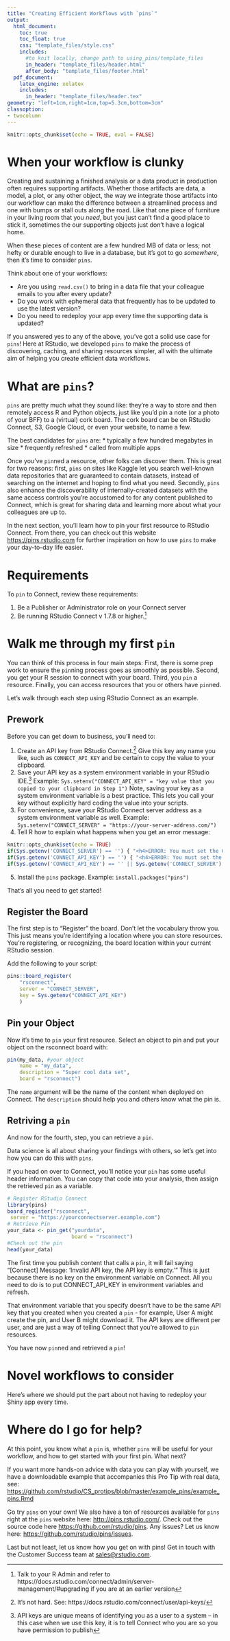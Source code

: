 ```yaml
---
title: "Creating Efficient Workflows with `pins`"
output:
  html_document:
    toc: true
    toc_float: true
    css: "template_files/style.css"
    includes:
      #to knit locally, change path to using_pins/template_files
      in_header: "template_files/header.html"
      after_body: "template_files/footer.html"
  pdf_document:
    latex_engine: xelatex
    includes:
      in_header: "template_files/header.tex"
geometry: "left=1cm,right=1cm,top=5.3cm,bottom=3cm"
classoption:
- twocolumn
---
```


```r
knitr::opts_chunk$set(echo = TRUE, eval = FALSE)
```

# When your workflow is clunky
<!-- # Why You Should Use Pins -->
Creating and sustaining a finished analysis or a data product in production often requires supporting artifacts.  Whether those artifacts are data, a model, a plot, or any other object, the way we integrate those artifacts into our workflow can make the difference between a streamlined process and one with bumps or stall outs along the road.  Like that one piece of furniture in your living room that you _need_, but you just can't find a good place to stick it, sometimes the our supporting objects just don't have a logical home.  

When these pieces of content are a few hundred MB of data or less; not hefty or durable enough to live in a database, but it's got to go _somewhere_, then it's time to consider `pins`. 

Think about one of your workflows:  

* Are you using `read.csv()` to bring in a data file that your colleague emails to you after every update? 
* Do you work with ephemeral data that frequently has to be updated to use the latest version?
* Do you need to redeploy your app every time the supporting data is updated?


<!-- As a data scientist, does your analysis or pipeline to production hit a speed bump because you're emailing csv files and  it’s likely that a recurring challenge is to easily share content with others in your organization. One of the most persistent problems is knowing how and where to store resources, especially resources that can’t be easily put in a database for others to access without needing to email files back and forth - for example model outputs, csv files, and r objects. -->

If you answered yes to any of the above, you've got a solid use case for `pins`! Here at RStudio, we developed `pins` to make the process of discovering, caching, and sharing resources simpler, all with the ultimate aim of helping you create efficient data workflows.


# What are `pins`?
`pins` are pretty much what they sound like: they’re a way to store and then remotely access R and Python objects, just like you’d pin a note (or a photo of your BFF) to a (virtual) cork board.  The cork board can be on RStudio Connect, S3, Google Cloud, or even your website, to name a few.

The best candidates for `pins` are:
* typically a few hundred megabytes in size
* frequently refreshed
* called from multiple apps 

Once you’ve `pin`ned a resource, other folks can discover them. This is great for two reasons: first, `pins` on sites like Kaggle let you search well-known data repositories that are guaranteed to contain datasets, instead of searching on the internet and hoping to find what you need. Secondly, `pins` also enhance the discoverability of internally-created datasets with the same access controls you're accustomed to for any content published to Connect, which is great for sharing data and learning more about what your colleagues are up to.

In the next section, you’ll learn how to pin your first resource to RStudio Connect. From there, you can check out this website <https://pins.rstudio.com> for further inspiration on how to use `pins` to make your day-to-day life easier.

<!-- The use cases are too many to count, so in the next section, you’ll learn how to pin your first resource using RStudio Connect. From there, you can check out this website for further inspiration on how to use Pins to make your day-to-day life easier. -->

# Requirements
To `pin` to Connect, review these requirements: 

1. Be a Publisher or Administrator role on your Connect server 
1. Be running RStudio Connect v 1.7.8 or higher.^[Talk to your R Admin and refer to https://docs.rstudio.com/connect/admin/server-management/#upgrading if you are at an earlier version]


# Walk me through my first `pin`
<!-- I like walk me through my first pin -->
You can think of this process in four main steps: First, there is some prep work to ensure the `pin`ning process goes as smoothly as possible. Second, you get your R session to connect with your board. Third, you `pin` a resource. Finally, you can access resources that you or others have `pin`ned. 

Let’s walk through each step using RStudio Connect as an example.

## Prework  
Before you can get down to business, you'll need to:  

1. Create an API key from RStudio Connect.^[It's not hard.  See: https://docs.rstudio.com/connect/user/api-keys/] Give this key any name you like, such as `CONNECT_API_KEY` and be certain to copy the value to your clipboard. 
2. Save your API key as a system environment variable in your RStudio IDE.^[API keys are unique means of identifying you as a user to a system -- in this case when we use this key, it is to tell Connect who you are so you have permission to publish] Example: `Sys.setenv("CONNECT_API_KEY" = "key value that you copied to your clipboard in Step 1")`  Note, saving your key as a system environment variable is a best practice.  This lets you call your key without explicitly hard coding the value into your scripts. 
3. For convenience, save your RStudio Connect server address as a system environment variable as well. Example: `Sys.setenv("CONNECT_SERVER" = "https://your-server-address.com/")`
4. Tell R how to explain what happens when you get an error message:
``` r
knitr::opts_chunk$set(echo = TRUE)
if(Sys.getenv('CONNECT_SERVER') == '') { "<h4>ERROR: You must set the CONNECT_SERVER environment variable</h4>\n" }
if(Sys.getenv('CONNECT_API_KEY') == '') { "<h4>ERROR: You must set the CONNECT_API_KEY environment variable</h4>\n" }
if(Sys.getenv('CONNECT_API_KEY') == '' || Sys.getenv('CONNECT_SERVER') == '') { knitr::knit_exit() }}
```
5. Install the `pins` package.  Example: `install.packages("pins")`

That's all you need to get started!

## Register the Board  
The first step is to "Register" the board. Don't let the vocabulary throw you. This just means you're identifying a location where you can store resources.  You're registering, or recognizing, the board location within your current RStudio session.  

Add the following to your script:
<!-- ; think of it as registering (or recognizing) the board location within your current session.] -->
```r
pins::board_register(
    "rsconnect", 
    server = "CONNECT_SERVER", 
    key = Sys.getenv("CONNECT_API_KEY")
    )
```

## Pin your Object
Now it's time to `pin` your first resource. Select an object to pin and put your object on the rsconnect board with:
```r
pin(my_data, #your object
    name = "my_data", 
    description = "Super cool data set", 
    board = "rsconnect")
```

The `name` argument will be the name of the content when deployed on Connect.  The `description` should help you and others know what the pin is.  

## Retriving a `pin`
And now for the fourth, step, you can retrieve a `pin`.

Data science is all about sharing your findings with others, so let's get into how you can do this with `pins`.

If you head on over to Connect, you'll notice your `pin` has some useful header information. You can copy that code into your analysis, then assign the retrieved `pin` as a variable.

``` r
# Register RStudio Connect
library(pins)
board_register("rsconnect", 
 server = "https://yourconnectserver.example.com")
# Retrieve Pin
your_data <- pin_get("yourdata", 
                     board = "rsconnect")
#Check out the pin
head(your_data)
```

The first time you publish content that calls a `pin`, it will fail saying "[Connect] Message: 'Invalid API key, the API key is empty.'" This is just because there is no key on the environment variable on Connect.  All you need to do is to put CONNECT_API_KEY in environment variables and refresh. 

That environment variable that you specify doesn't have to be the same API key that you created when you created a `pin` - for example, User A might create the pin, and User B might download it. The API keys are different per user, and are just a way of telling Connect that you're allowed to `pin` resources.

You have now `pin`ned and retrieved a `pin`!

# Novel workflows to consider
Here's where we should put the part about not having to redeploy your Shiny app every time.

# Where do I go for help? 

At this point, you know what a `pin` is, whether `pins` will be useful for your workflow, and how to get started with your first pin. What next?

If you want more hands-on advice with data you can play with yourself, we have a downloadable example that accompanies this Pro Tip with real data, see: <https://github.com/rstudio/CS_protips/blob/master/example_pins/example_pins.Rmd>

Go try `pins` on your own!
We also have a ton of resources available for `pins` right at the `pins` website here: <http://pins.rstudio.com/>. Check out the source code here <https://github.com/rstudio/pins>. Any issues? Let us know here: <https://github.com/rstudio/pins/issues>. 

Last but not least, let us know how you get on with pins! Get in touch with the Customer Success team at <sales@rstudio.com>.
